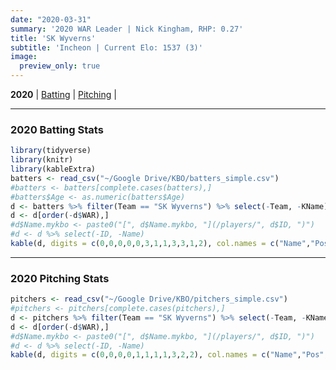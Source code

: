 ```yaml
---
date: "2020-03-31"
summary: '2020 WAR Leader | Nick Kingham, RHP: 0.27'
title: 'SK Wyverns'
subtitle: 'Incheon | Current Elo: 1537 (3)'
image:
  preview_only: true
---
```

**2020** | [Batting](#batting) | [Pitching](#pitching) | 
 
***
### 2020 Batting Stats {#batting}
```r
library(tidyverse)
library(knitr)
library(kableExtra)
batters <- read_csv("~/Google Drive/KBO/batters_simple.csv")
#batters <- batters[complete.cases(batters),]
#batters$Age <- as.numeric(batters$Age)
d <- batters %>% filter(Team == "SK Wyverns") %>% select(-Team, -KName)
d <- d[order(-d$WAR),]
#d$Name.mykbo <- paste0("[", d$Name.mykbo, "](/players/", d$ID, ")")
#d <- d %>% select(-ID, -Name)
kable(d, digits = c(0,0,0,0,0,3,1,1,3,3,1,2), col.names = c("Name","Pos","G","PA","HR","OPS","BB%","SO%","ISO","BABIP","wRC+","WAR")) %>% kable_styling(bootstrap_options = c("striped", "hover"), fixed_thead = T) %>%column_spec(1, bold = T, border_right = F)
```
***
### 2020 Pitching Stats {#pitching}
```r
pitchers <- read_csv("~/Google Drive/KBO/pitchers_simple.csv")
#pitchers <- pitchers[complete.cases(pitchers),]
d <- pitchers %>% filter(Team == "SK Wyverns") %>% select(-Team, -KName)
d <- d[order(-d$WAR),]
#d$Name.mykbo <- paste0("[", d$Name.mykbo, "](/players/", d$ID, ")")
#d <- d %>% select(-ID, -Name)
kable(d, digits = c(0,0,0,0,1,1,1,1,3,2,2), col.names = c("Name","Pos","G","GS","IP","K/9","BB/9","HR/9","BABIP","FIP","WAR")) %>% kable_styling(bootstrap_options = c("striped", "hover"), fixed_thead = T) %>% column_spec(1, bold = T, border_right = F)
```
